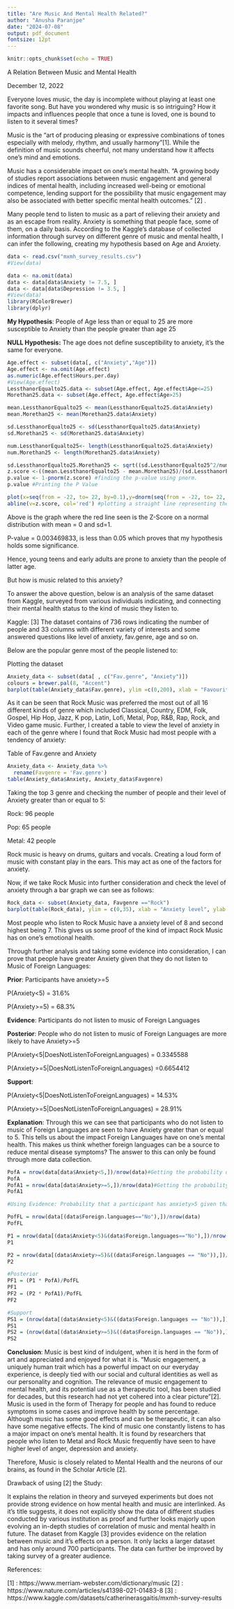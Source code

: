```yaml
---
title: "Are Music And Mental Health Related?"
author: "Anusha Paranjpe"
date: "2024-07-08"
output: pdf_document
fontsize: 12pt
---
```


```r
knitr::opts_chunk$set(echo = TRUE)
```
A Relation Between Music and Mental Health

December 12, 2022

Everyone loves music, the day is incomplete without playing at least one favorite song. But have you wondered why music is so intriguing? How it impacts and influences people that once a tune is loved, one is bound to listen to it several times? 

Music is the "art of producing pleasing or expressive combinations of tones especially with melody, rhythm, and usually harmony"[1]. While the definition of music sounds cheerful, not many understand how it affects one's mind and emotions. 

Music has a considerable impact on one's mental health. "A growing body of studies report associations between music engagement and general indices of mental health, including increased well-being or emotional competence, lending support for the possibility that music engagement may also be associated with better specific mental health outcomes. " [2] .

Many people tend to listen to music as a part of relieving their anxiety and as an escape from reality. Anxiety is something that people face, some of them, on a daily basis. According to the Kaggle's database of collected information through survey on different genre of music and mental health, I can infer the following, creating my hypothesis based on Age and Anxiety. 

```r
data <- read.csv("mxmh_survey_results.csv")
#View(data)

data <- na.omit(data)
data <- data[data$Anxiety != 7.5, ]
data <- data[data$Depression != 3.5, ]
#View(data)
library(RColorBrewer)
library(dplyr)
```
**My Hypothesis**:
People of Age less than or equal to 25 are more susceptible to Anxiety than the people greater than age 25 

**NULL Hypothesis:**
The age does not define susceptibility to anxiety, it's the same for everyone. 

```r
Age.effect <- subset(data[, c("Anxiety","Age")])
Age.effect <- na.omit(Age.effect)
as.numeric(Age.effect$Hours.per.day)
#View(Age.effect)
LessthanorEqualto25.data <- subset(Age.effect, Age.effect$Age<=25)
Morethan25.data <- subset(Age.effect, Age.effect$Age>25)

mean.LessthanorEqualto25 <- mean(LessthanorEqualto25.data$Anxiety)
mean.Morethan25 <- mean(Morethan25.data$Anxiety)

sd.LessthanorEqualto25 <- sd(LessthanorEqualto25.data$Anxiety)
sd.Morethan25 <- sd(Morethan25.data$Anxiety)

num.LessthanorEqualto25<- length(LessthanorEqualto25.data$Anxiety)
num.Morethan25 <- length(Morethan25.data$Anxiety)

sd.LessthanorEqualto25.Morethan25 <- sqrt((sd.LessthanorEqualto25^2/num.LessthanorEqualto25) + (sd.Morethan25^2/num.Morethan25)) #using the formula to calculate the total standard deviation
z.score <-((mean.LessthanorEqualto25 - mean.Morethan25)/(sd.LessthanorEqualto25.Morethan25)) #Using z-score formula
p.value <- 1-pnorm(z.score) #finding the p-value using pnorm.
p.value #Printing the P Value

plot(x=seq(from = -22, to= 22, by=0.1),y=dnorm(seq(from = -22, to= 22,  by=0.1),mean=0),type='l',xlab = 'mean difference',  ylab='possibility') #Plotting the Z-score keeping normal distribution with mean=0 and sd=1
abline(v=z.score, col='red') #plotting a straight line representing the Z Score calculated
```
Above is the graph where the red line seen is the Z-Score on a normal distribution with mean = 0 and sd=1. 

P-value = 0.003469833, is less than 0.05 which proves that my hypothesis holds some significance. 

Hence, young teens and early adults are prone to anxiety than the people of latter age. 

\begingroup
\Large But how is music related to this anxiety?
\endgroup 


To answer the above question, below is an analysis of the same dataset from Kaggle, surveyed from various individuals indicating, and connecting their mental health status to the kind of music they listen to. 

Kaggle: [3] The dataset contains of 736 rows indicating the number of people and 33 columns with different variety of interests and some answered questions like level of anxiety, fav.genre, age and so on.

\begingroup
\Large Below are the popular genre most of the people listened to:
\endgroup


Plotting the dataset
```r
Anxiety_data <- subset(data[ , c("Fav.genre", "Anxiety")])
colours = brewer.pal(8, "Accent") 
barplot(table(Anxiety_data$Fav.genre), ylim =c(0,200), xlab = "Favourite Genre", ylab = "Number of People", main = "Favourite Genre of People", col = colours, width = 0.1)

```

As it can be seen that Rock Music was preferred the most out of all 16 different kinds of genre which included Classical, Country, EDM, Folk, Gospel, Hip Hop, Jazz, K pop, Latin, Lofi, Metal, Pop, R&B, Rap, Rock, and Video game music.
Further, I created a table to view the level of anxiety in each of the genre where I found that Rock Music had most people with a tendency of anxiety:

\begingroup
\Large Table of Fav.genre and Anxiety
\endgroup


```r
Anxiety_data <- Anxiety_data %>% 
  rename(Favgenre = 'Fav.genre')
table(Anxiety_data$Anxiety, Anxiety_data$Favgenre)
```


Taking the top 3 genre and checking the number of people and their level of Anxiety greater than or equal to 5: 

Rock: 96 people

Pop: 65 people

Metal: 42 people

Rock music is heavy on drums, guitars and vocals. Creating a loud form of music with constant play in the ears. This may act as one of the factors for anxiety. 

Now, if we take Rock Music into further consideration and check the level of anxiety through a bar graph we can see as follows: 


```r
Rock_data <- subset(Anxiety_data, Favgenre =="Rock")
barplot(table(Rock_data), ylim = c(0,35), xlab = "Anxiety level", ylab = "Number of People", main = "Rock Music: Number of people and thier Anxiety level", col = colours, beside = TRUE)
```

Most people who listen to Rock Music have a anxiety level of 8 and second highest being 7. This gives us some proof of the kind of impact Rock Music has on one's emotional health. 

Through further analysis and taking some evidence into consideration, I can prove that  people have greater Anxiety given that they do not listen to Music of Foreign Languages:

**Prior**: Participants have anxiety>=5

P(Anxiety<5) = 31.6%

P(Anxiety>=5) = 68.3%

**Evidence**: Participants do not listen to music of Foreign Languages

**Posterior**: People who do not listen to music of Foreign Languages are more likely to have Anxiety>=5

P(Anxiety<5|DoesNotListenToForeignLanguages) = 0.3345588

P(Anxiety>=5|DoesNotListenToForeignLanguages) =0.6654412

**Support**:

P(Anxiety<5|DoesNotListenToForeignLanguages) = 14.53%

P(Anxiety>=5|DoesNotListenToForeignLanguages) = 28.91%

**Explanation**: Through this we can see that participants who do not listen to music of Foreign Languages are seen to have Anxiety greater than or equal to 5. This tells us about the impact Foreign Languages have on one's mental health. This makes us think whether foreign languages can be a source to reduce mental disease symptoms? The answer to this can only be found through more data collection.

```r
PofA = nrow(data[data$Anxiety<5,])/nrow(data)#Getting the probability of Iphone 
PofA
PofA1 = nrow(data[data$Anxiety>=5,])/nrow(data)#Getting the probability of Android
PofA1

#Using Evidence: Probability that a participant has anxiety>5 given that the participant does not listen to music of Foreign Languages

PofFL = nrow(data[(data$Foreign.languages=="No"),])/nrow(data) 
PofFL

P1 = nrow(data[(data$Anxiety<5)&(data$Foreign.languages=="No"),])/nrow(data[data$Anxiety<5,]) 
P1

P2 = nrow(data[(data$Anxiety>=5)&((data$Foreign.languages == "No")),])/nrow(data[data$Anxiety>=5,])
P2

#Posterior
PF1 = (P1 * PofA)/PofFL
PF1
PF2 = (P2 * PofA1)/PofFL
PF2

#Support
PS1 = (nrow(data[(data$Anxiety<5)&((data$Foreign.languages == "No")),])/nrow(data))*100
PS1
PS2 = (nrow(data[(data$Anxiety>=5)&((data$Foreign.languages == "No")),])/nrow(data))*100
PS2
```

**Conclusion**:
Music is best kind of indulgent, when it is herd in the form of art and appreciated and enjoyed for what it is. "Music engagement, a uniquely human trait which has a powerful impact on our everyday experience, is deeply tied with our social and cultural identities as well as our personality and cognition. The relevance of music engagement to mental health, and its potential use as a therapeutic tool, has been studied for decades, but this research had not yet cohered into a clear picture"[2]. Music is used in the form of Therapy for people and has found to reduce symptoms in some cases and improve health by some percentage. 
Although music has some good effects and can be therapeutic, it can also have some negative effects. The kind of music one constantly listens to has a major impact on one's mental health. It is found by researchers that people who listen to Metal and Rock Music frequently have seen to have higher level of anger, depression and anxiety. 

Therefore, Music is closely related to Mental Health and the neurons of our brains, as found in the Scholar Article [2].

\begingroup
\Large Drawback of using [2] the Study:
\endgroup

It explains the relation in theory and surveyed experiments but does not provide strong evidence on how mental health and music are interlinked.
As it's title suggests, it does not explicitly show the data of different studies conducted by various institution as proof and further looks majorly upon evolving an in-depth studies of correlation of music and mental health in future. 
The dataset from Kaggle [3] provides evidence on the relation between music and it's effects on a person. It only lacks a larger dataset and has only around 700 participants. The data can further be improved by taking survey of a greater audience. 

References:

[1] : https://www.merriam-webster.com/dictionary/music
[2] : https://www.nature.com/articles/s41398-021-01483-8
[3] : https://www.kaggle.com/datasets/catherinerasgaitis/mxmh-survey-results









